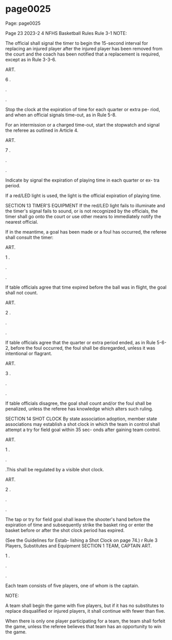
# page0025

Page: page0025

Page 23 2023-2 4 NFHS Basketball Rules Rule 3-1 NOTE:

The official shall signal the timer to begin the 15-second interval for replacing an injured player after the injured player has been removed from the court and the coach has been notified that a replacement is required, except as in Rule 3-3-6.

ART.

6 .

.

.

Stop the clock at the expiration of time for each quarter or extra pe- riod, and when an official signals time-out, as in Rule 5-8.

For an intermission or a charged time-out, start the stopwatch and signal the referee as outlined in Article 4.

ART.

7 .

.

.

Indicate by signal the expiration of playing time in each quarter or ex- tra period.

If a red/LED light is used, the light is the official expiration of playing time.

SECTION 13 TIMER'S EQUIPMENT If the red/LED light fails to illuminate and the timer's signal fails to sound, or is not recognized by the officials, the timer shall go onto the court or use other means to immediately notify the nearest official.

If in the meantime, a goal has been made or a foul has occurred, the referee shall consult the timer:

ART.

1 .

.

.

If table officials agree that time expired before the ball was in flight, the goal shall not count.

ART.

2 .

.

.

If table officials agree that the quarter or extra period ended, as in Rule 5-6-2, before the foul occurred, the foul shall be disregarded, unless it was intentional or flagrant.

ART.

3 .

.

.

If table officials disagree, the goal shall count and/or the foul shall be penalized, unless the referee has knowledge which alters such ruling.

SECTION 14 SHOT CLOCK By state association adoption, member state associations may establish a shot clock in which the team in control shall attempt a try for field goal within 35 sec- onds after gaining team control.

ART.

1 .

.

.This shall be regulated by a visible shot clock.

ART.

2 .

.

.

The tap or try for field goal shall leave the shooter's hand before the expiration of time and subsequently strike the basket ring or enter the basket before or after the shot clock period has expired.

(See the Guidelines for Estab- lishing a Shot Clock on page 74.) r Rule 3 Players, Substitutes and Equipment SECTION 1 TEAM, CAPTAIN ART.

1 .

.

.

Each team consists of five players, one of whom is the captain.

NOTE:

A team shall begin the game with five players, but if it has no substitutes to replace disqualified or injured players, it shall continue with fewer than five.

When there is only one player participating for a team, the team shall forfeit the game, unless the referee believes that team has an opportunity to win the game.
  
